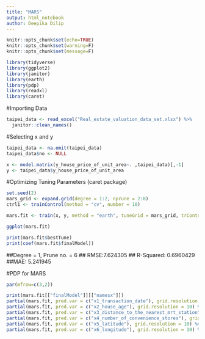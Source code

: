```yaml
---
title: "MARS"
output: html_notebook
author: Deepika Dilip
---
```


```r
knitr::opts_chunk$set(echo=TRUE)
knitr::opts_chunk$set(warning=F)
knitr::opts_chunk$set(message=F)
```

```r
library(tidyverse) 
library(ggplot2)
library(janitor)
library(earth)
library(pdp)
library(readxl)
library(caret)
```

#Importing Data
```r
taipei_data <- read_excel("Real_estate_valuation_data_set.xlsx") %>%
  janitor::clean_names()
```

#Selecting x and y
```r
taipei_data <- na.omit(taipei_data) 
taipei_data$no <- NULL

x <- model.matrix(y_house_price_of_unit_area~. ,taipei_data)[,-1]
y <- taipei_data$y_house_price_of_unit_area
```

#Optimizing Tuning Parameters (caret package)
```r
set.seed(2)
mars_grid <- expand.grid(degree = 1:2, nprune = 2:8)
ctrl1 <- trainControl(method = "cv", number = 10)

mars.fit <- train(x, y, method = "earth", tuneGrid = mars_grid, trControl = ctrl1)

ggplot(mars.fit)

print(mars.fit$bestTune)
print(coef(mars.fit$finalModel))
```

##Degree = 1, Prune no. = 6
## RMSE:7.624305 
## R-Squared: 0.6960429
##MAE: 5.241945

#PDP for MARS
```r
par(mfrow=c(3,2))

print(mars.fit[["finalModel"]][["namesx"]])
partial(mars.fit, pred.var = c("x1_transaction_date"), grid.resolution = 10) %>% autoplot()
partial(mars.fit, pred.var = c("x2_house_age"), grid.resolution = 10) %>% autoplot()
partial(mars.fit, pred.var = c("x3_distance_to_the_nearest_mrt_station"), grid.resolution = 10) %>% autoplot()
partial(mars.fit, pred.var = c("x4_number_of_convenience_stores"), grid.resolution = 10) %>% autoplot()
partial(mars.fit, pred.var = c("x5_latitude"), grid.resolution = 10) %>% autoplot()
partial(mars.fit, pred.var = c("x6_longitude"), grid.resolution = 10) %>% autoplot()

```
